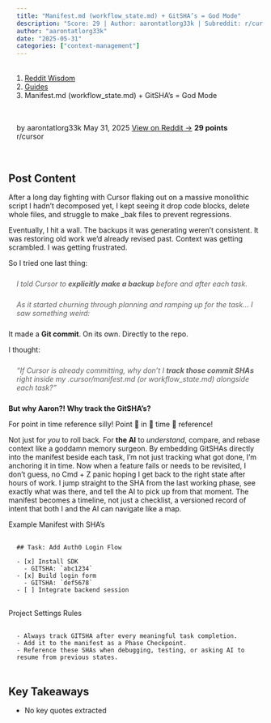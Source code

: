 ```yaml
---
title: "Manifest.md (workflow_state.md) + GitSHA’s = God Mode"
description: "Score: 29 | Author: aarontatlorg33k | Subreddit: r/cursor"
author: "aarontatlorg33k"
date: "2025-05-31"
categories: ["context-management"]
---
```


<nav aria-label="breadcrumb">
  <ol class="breadcrumb">
    <li class="breadcrumb-item"><a href="../../../index.html">Reddit Wisdom</a></li>
    <li class="breadcrumb-item"><a href="../../index.html">Guides</a></li>
    <li class="breadcrumb-item active" aria-current="page">Manifest.md (workflow_state.md) + GitSHA’s = God Mode</li>
  </ol>
</nav>

<div class="post-meta">
  <span class="author">by aarontatlorg33k</span>
  <span class="date">May 31, 2025</span>
  <span class="reddit-link"><a href="https://reddit.com/r/cursor/comments/1l00f5y/manifestmd_workflow_statemd_gitshas_god_mode/" target="_blank">View on Reddit →</a></span>
  <span class="score">29 points</span>
  <span class="subreddit">r/cursor</span>
</div>


## Post Content

After a long day fighting with Cursor flaking out on a massive monolithic script I hadn’t decomposed yet, I kept seeing it drop code blocks, delete whole files, and struggle to make \_bak files to prevent regressions.

Eventually, I hit a wall. The backups it was generating weren’t consistent. It was restoring old work we’d already revised past. Context was getting scrambled. I was getting frustrated.

So I tried one last thing:

>I told Cursor to **explicitly make a backup** before and after each task.

>As it started churning through planning and ramping up for the task… I saw something weird:

It made a **Git commit**. On its own. Directly to the repo.  
  
I thought:

>“If Cursor is already committing, why don’t I **track those commit SHAs** right inside my .cursor/manifest.md (or workflow\_state.md) alongside each task?”

  
**But why Aaron?! Why track the GitSHA's?**

For point in time reference silly! Point 👏 in 👏 time 👏 reference!   
  
Not just for *you* to roll back. For **the AI** to *understand*, compare, and rebase context like a goddamn memory surgeon. By embedding GitSHAs directly into the manifest beside each task, I’m not just tracking what got done, I’m anchoring it in time. Now when a feature fails or needs to be revisited, I don’t guess, no Cmd + Z panic hoping I get back to the right state after hours of work. I jump straight to the SHA from the last working phase, see exactly what was there, and tell the AI to pick up from that moment. The manifest becomes a timeline, not just a checklist, a versioned record of intent that both I and the AI can navigate like a map.

  
Example Manifest with SHA's

    ## Task: Add Auth0 Login Flow
    
    - [x] Install SDK  
      - GITSHA: `abc1234`
    - [x] Build login form  
      - GITSHA: `def5678`
    - [ ] Integrate backend session

Project Settings Rules

    - Always track GITSHA after every meaningful task completion.
    - Add it to the manifest as a Phase Checkpoint.
    - Reference these SHAs when debugging, testing, or asking AI to resume from previous states.

## Key Takeaways

- No key quotes extracted

<style>
.post-meta {
  display: flex;
  gap: 1.5rem;
  flex-wrap: wrap;
  margin: 1rem 0 2rem 0;
  padding: 1rem;
  background: var(--bs-light);
  border-radius: 0.5rem;
  font-size: 0.9rem;
}

.post-meta span {
  color: var(--bs-secondary);
}

.post-meta .score {
  color: var(--bs-success);
  font-weight: bold;
}

.post-actions {
  display: flex;
  gap: 1rem;
  margin: 2rem 0;
}

.post-content {
  line-height: 1.8;
  font-size: 1.1rem;
}

h2, h3, h4 {
  margin-top: 2rem;
  margin-bottom: 1rem;
}

ul, ol {
  margin: 1rem 0;
  padding-left: 2rem;
}

blockquote {
  border-left: 4px solid var(--bs-primary);
  padding-left: 1rem;
  margin: 1.5rem 0;
  font-style: italic;
}

code {
  background: var(--bs-light);
  padding: 0.2rem 0.4rem;
  border-radius: 0.25rem;
}

pre {
  background: var(--bs-light);
  padding: 1rem;
  border-radius: 0.5rem;
  overflow-x: auto;
}
</style>